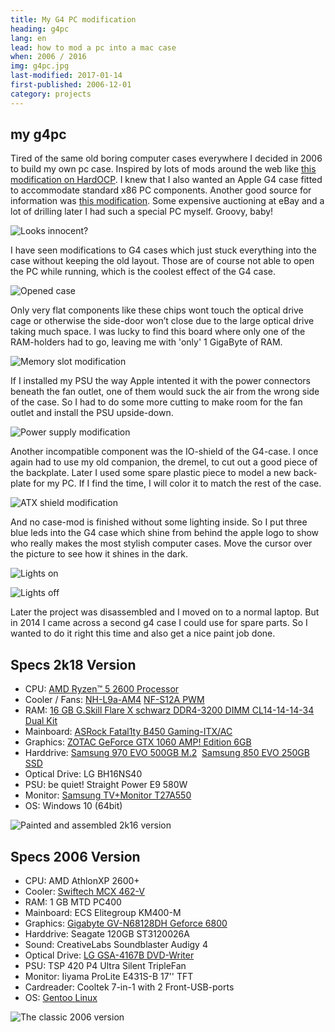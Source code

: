 ```yaml
---
title: My G4 PC modification
heading: g4pc
lang: en
lead: how to mod a pc into a mac case
when: 2006 / 2016
img: g4pc.jpg
last-modified: 2017-01-14
first-published: 2006-12-01
category: projects
---
```


## my g4pc

Tired of the same old boring computer cases everywhere I decided in 2006 to
build my own pc case. Inspired by lots of mods around the web like
[this modification on HardOCP](https://web.archive.org/web/20181212102818/https://www.hardocp.com/article/2002/09/13/rotten_apple/).
I knew that I also wanted an Apple G4 case fitted to accommodate standard x86 PC
components. Another good source for information was
[this modification](https://www.slcentral.com/articles/01/8/g4pc/). Some
expensive auctioning at eBay and a lot of drilling later I had such a special PC
myself. Groovy, baby!

![Looks innocent?](./2k06_final.jpg)

I have seen modifications to G4 cases which just stuck everything into the case
without keeping the old layout. Those are of course not able to open the PC
while running, which is the coolest effect of the G4 case.

![Opened case](./2k06_open.jpg)

Only very flat components like these chips wont touch the optical drive cage or
otherwise the side-door won’t close due to the large optical drive taking much
space. I was lucky to find this board where only one of the RAM-holders had to
go, leaving me with 'only' 1 GigaByte of RAM.

![Memory slot modification](./2k06_ram.jpg)

If I installed my PSU the way Apple intented it with the power connectors
beneath the fan outlet, one of them would suck the air from the wrong side of
the case. So I had to do some more cutting to make room for the fan outlet and
install the PSU upside-down.

![Power supply modification](./2k06_psu.jpg)

Another incompatible component was the IO-shield of the G4-case. I once again
had to use my old companion, the dremel, to cut out a good piece of the
backplate. Later I used some spare plastic piece to model a new back-plate for
my PC. If I find the time, I will color it to match the rest of the case.

![ATX shield modification](./2k06_atx.jpg)

And no case-mod is finished without some lighting inside. So I put three blue
leds into the G4 case which shine from behind the apple logo to show who really
makes the most stylish computer cases. Move the cursor over the picture to see
how it shines in the dark.

![Lights on](./2k06_lightON.jpg)

![Lights off](./2k06_lightOFF.jpg)

Later the project was disassembled and I moved on to a normal laptop. But in
2014 I came across a second g4 case I could use for spare parts. So I wanted to
do it right this time and also get a nice paint job done.

## Specs 2k18 Version

- CPU:&nbsp;[AMD Ryzen™ 5 2600 Processor](https://www.amd.com/de/products/cpu/amd-ryzen-5-2600)
- Cooler /
  Fans:&nbsp;[NH-L9a-AM4](https://noctua.at/de/nh-l9a-am4)&nbsp;[NF-S12A PWM](https://noctua.at/de/nf-s12a-pwm)
- RAM:&nbsp;[16 GB G.Skill Flare X schwarz DDR4-3200 DIMM CL14-14-14-34 Dual Kit](https://gskill.com/en/product/f4-3200c14d-16gfx)
- Mainboard:&nbsp;[ASRock Fatal1ty B450 Gaming-ITX/AC](https://www.asrock.com/MB/AMD/Fatal1ty%20B450%20Gaming-ITXac/index.asp)
- Graphics:&nbsp;[ZOTAC GeForce GTX 1060 AMP! Edition 6GB](https://www.zotac.com/de/product/graphics_card/zotac-geforce-gtx-1060-amp-edition)
- Harddrive:&nbsp;[Samsung 970 EVO 500GB M.2](https://www.samsung.com/de/memory-storage/970-evo-nvme-m-2-ssd/MZ-V7E500BW/)
  &nbsp;[Samsung 850 EVO 250GB SSD](https://www.samsung.com/de/memory-storage/850-evo-sata-3-2-5-inch-ssd/MZ-75E250BEU/)
- Optical Drive: LG BH16NS40
- PSU: be quiet! Straight Power E9 580W
- Monitor:&nbsp;[Samsung TV+Monitor T27A550](https://www.samsung.com/de/support/model/LT27A550EW/EN/)
- OS: Windows 10 (64bit)

![Painted and assembled 2k16 version](./2k16_final.jpg)

## Specs 2006 Version

- CPU: AMD AthlonXP 2600+
- Cooler:&nbsp;[Swiftech MCX 462-V](https://www.silentpcreview.com/article130-page1.html)
- RAM: 1 GB MTD PC400
- Mainboard: ECS Elitegroup KM400-M
- Graphics:&nbsp;[Gigabyte GV-N68128DH Geforce 6800](https://www.gigabyte.com/Graphics-Card/GV-N68128DH#ov)
- Harddrive: Seagate 120GB ST3120026A
- Sound: CreativeLabs Soundblaster Audigy 4
- Optical
  Drive:&nbsp;[LG GSA-4167B DVD-Writer](https://www.lg.com/de/service-produkt/lg-GSA-4167B)
- PSU: TSP 420 P4 Ultra Silent TripleFan
- Monitor: Iiyama ProLite E431S-B 17'' TFT
- Cardreader: Cooltek 7-in-1 with 2 Front-USB-ports
- OS:&nbsp;[Gentoo Linux](https://www.gentoo.org)

![The classic 2006 version](./2k06_final.jpg)
